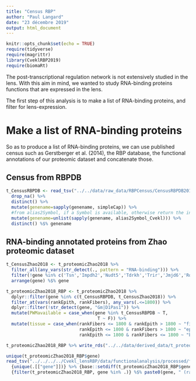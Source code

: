 ```yaml
---
title: "Census RBP"
author: "Paul Langard"
date: "23 décembre 2019"
output: html_document
---
```


```r
knitr::opts_chunk$set(echo = TRUE)
require(tidyverse)
require(magrittr)
library(CveklRBP2019)
require(biomaRt)
```

The post-transcriptional regulation network is not extensively studied in the lens. With this aim in mind, we wanted to study RNA-binding proteins functions that are expressed in the lens. 

The first step of this analysis is to make a list of RNA-binding proteins, and filter for lens-expression.

# Make a list of RNA-binding proteins

So as to produce a list of RNA-binding proteins, we can use published census such as Gerstberger et al. (2014), the RBP database, the functional annotations of our proteomic dataset and concatenate those. 

## Census from RBPDB

```r
t_CensusRBPDB <- read_tsv("../../data/raw_data/RBPCensus/CensusRBPDB2012.tsv", col_names = c("genename"), col_types = "____c") %>% 
  drop_na() %>% 
  distinct() %>%
  mutate(genename=sapply(genename, simpleCap)) %>%
  #from alias2Symbol, if a Symbol is available, otherwise return the initial genename
  mutate(genename=unlist(sapply(genename, alias2Symbol_Cvekl))) %>% 
  distinct() %$% genename
```

## RNA-binding annotated proteins from Zhao proteomic dataset

```r
t_CensusZhao2018 <- t_proteomicZhao2018 %>% 
  filter_all(any_vars(str_detect(., pattern = "RNA-binding"))) %>%
  filter(!gene %in% c('Tsn','Impdh2','Nudt5','Tdrkh','Trir','Jmjd6','Ro60', "Trove2"))%>%
  arrange(gene) %$% gene
```

```r
t_proteomicZhao2018_RBP <- t_proteomicZhao2018 %>%
  dplyr::filter(gene %in% c(t_CensusRBPDB, t_CensusZhao2018)) %>%
  filter_at(vars(rankEpith, rankFibers), any_vars(.<=1800)) %>%
  dplyr::filter(!str_detect(gene, "Gm|D1Pas1")) %>%
  mutate(PWMavailable = case_when(gene %in% t_CensusRBPDB ~ T,
                                   T ~ F)) %>%
  mutate(tissue = case_when(rankFibers <= 1800 & rankEpith > 1800 ~ "fibers",
                            rankEpith <= 1800 & rankFibers > 1800 ~ "epi",
                            rankEpith <= 1800 & rankFibers <= 1800 ~ "both"))

t_proteomicZhao2018_RBP %>% write_rds("../../data/derived_data/t_proteomicZhao2018_RBP.rds")
```


<!-- ## Census from Huang 2018 -->

<!-- ```{r censusHuang, eval=F, include=F} -->
<!-- t_CensusHuang2018 <- readxl::read_xlsx("CensusRBPHuang2018_PNAS.xlsx", sheet="DS1.Mass Data", skip=1)  %>% drop_na() %>% -->
<!--   dplyr::select(proteinname=`Protein name`, genename=Gene, Classification) %>% -->
<!--   separate_rows(genename, sep=";") %>% -->
<!--     #use MGI symbol convention, first letter is a major caps, the rest is lower -->
<!--   mutate(genename=sapply(genename, simpleCap)) %>% -->
<!--   #from alias2Symbol, if a Symbol is available, otherwise return the initial genename -->
<!--   mutate(genename=unlist(sapply(genename, alias2Symbol_Cvekl)))  -->
<!-- ``` -->


<!-- ## Census from Nature -->

<!-- ```{r censusNature, eval=F, include=F} -->
<!-- t_CensusGerstberger2014 <-readxl::read_xls(path="CensusRBPGerstberger2014_Nature.xls",sheet="RBP table")  %>% -->
<!--   rename(genename=`gene name`) %>% -->
<!--   #use MGI symbol convention, first letter is a major caps, the rest is lower -->
<!--   mutate(genename=sapply(genename, simpleCap)) %>% -->
<!--   #from alias2Symbol, if a Symbol is available, otherwise return the initial genename -->
<!--   mutate(genename=unlist(sapply(genename, alias2Symbol_Cvekl)))  -->

<!-- ``` -->

<!-- Then we gather everything together, and filter for expression within our proteomic dataset.  -->


```r
unique(t_proteomicZhao2018_RBP$gene)
read_tsv("../../../../Cvekl_lensRBP/data/functionalanalysis/processed/functionalannotationsRBP_processedannotated.tsv") %>% 
  {unique(.[["gene"]])} %>% {base::setdiff(t_proteomicZhao2018_RBP$gene,.)} %>% sort() %>% #paste(collapse=", ") %>%
  {filter(t_proteomicZhao2018_RBP, gene %in% .)} %$% paste0(gene, " (rank epi:", rankEpith, ";rank fibers:",rankFibers,")", collapse = ", ")
```

